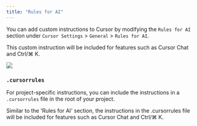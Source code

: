 ```yaml
---
title: "Rules for AI"
---
```


You can add custom instructions to Cursor by modifying the `Rules for AI` section under `Cursor Settings` > `General` > `Rules for AI`.

This custom instruction will be included for features such as Cursor Chat and Ctrl/⌘ K.

<Frame>
<img src="/images/context/rules-for-ai.png" />
</Frame>

### `.cursorrules`

For project-specific instructions, you can include the instructions in a `.cursorrules` file in the root of your project.

Similar to the 'Rules for AI' section, the instructions in the .cursorrules file will be included for features such as Cursor Chat and Ctrl/⌘ K.